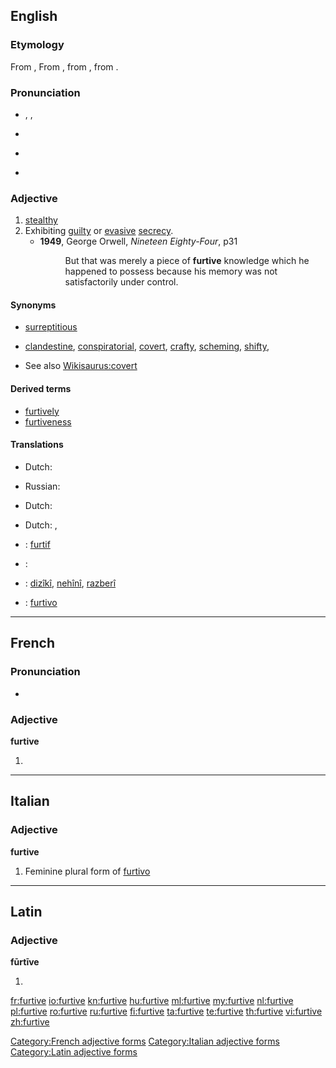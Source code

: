 ==English==

===Etymology===
From {{etyl|fr}} {{term|furtif|furtif|stealthy|lang=fr}}, From {{etyl|la}} {{term|furtivus|fūrtīvus|stolen|lang=la}}, from {{term|furtum|fūrtum|theft|lang=la}}, from {{term|fur|fūr|thief|lang=la}}.

===Pronunciation===
* {{a|UK}}, {{a|AusE}}, {{IPA|/ˈfɜːtɪv/}}
* {{audio|en-uk-Furtive.ogg|Audio (UK)}}
* {{a|US}} {{IPA|/ˈfɜɻɾɪv/}}
* {{audio|en-us-furtive.ogg|Audio (US)}}

===Adjective===
{{en-adj}}

# [[stealthy]]
# Exhibiting [[guilty]] or [[evasive]] [[secrecy]].
#* '''1949''', George Orwell, ''Nineteen Eighty-Four'', p31
#*: But that was merely a piece of '''furtive''' knowledge which he happened to possess because his memory was not satisfactorily under control.

{{rfex}}

====Synonyms====
* {{sense|stealthy}} [[surreptitious]]
* {{sense|having hidden motives}} [[clandestine]], [[conspiratorial]], [[covert]], [[crafty]], [[scheming]], [[shifty]],
* See also [[Wikisaurus:covert]]

====Derived terms====
* [[furtively]]
* [[furtiveness]]

====Translations====
{{trans-top|stealthy}}
* Dutch: {{t+|nl|heimelijk}}
{{trans-mid}}
* Russian: {{t+|ru|скрытный}}
{{trans-bottom}}

{{trans-top|having hidden motives}}
* Dutch: {{t+|nl|geniepig}}
{{trans-mid}}
{{trans-bottom}}

{{trans-top|exhibiting guilty or evasive secrecy}}
* Dutch: {{t+|nl|heimelijk}}, {{t+|nl|geheim}}
{{trans-mid}}
{{trans-bottom}}

{{checktrans-top}}
* {{ttbc|fr}}: [[furtif]]
* {{ttbc|Interlingua}}: {{t-|ia|furtive|xs=Interlingua}}
* {{ttbc|ku}}: [[dizîkî]], [[nehînî]], [[razberî]]
{{trans-mid}}
* {{ttbc|pt}}: [[furtivo]]
{{trans-bottom}}

----

==French==

===Pronunciation===
* {{IPA|/fyʁtiv/|lang=fr}}

===Adjective===
'''furtive''' {{f}}

# {{feminine of|[[furtif]]|lang=fr}}

[[Category:French adjective forms]]

----

==Italian==

===Adjective===
'''furtive''' {{f}}

# Feminine plural form of [[furtivo]]

[[Category:Italian adjective forms]]

----

==Latin==

===Adjective===
'''fūrtīve'''

# {{inflection of|furtivus|fūrtīvus|m|voc|s|lang=la}}

[[Category:Latin adjective forms]]

[[fr:furtive]]
[[io:furtive]]
[[kn:furtive]]
[[hu:furtive]]
[[ml:furtive]]
[[my:furtive]]
[[nl:furtive]]
[[pl:furtive]]
[[ro:furtive]]
[[ru:furtive]]
[[fi:furtive]]
[[ta:furtive]]
[[te:furtive]]
[[th:furtive]]
[[vi:furtive]]
[[zh:furtive]]
